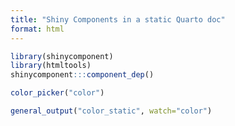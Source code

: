 ```yaml
---
title: "Shiny Components in a static Quarto doc"
format: html
---
```


```r
library(shinycomponent)
library(htmltools)
shinycomponent:::component_dep()
```

```r
color_picker("color")

general_output("color_static", watch="color")
```


